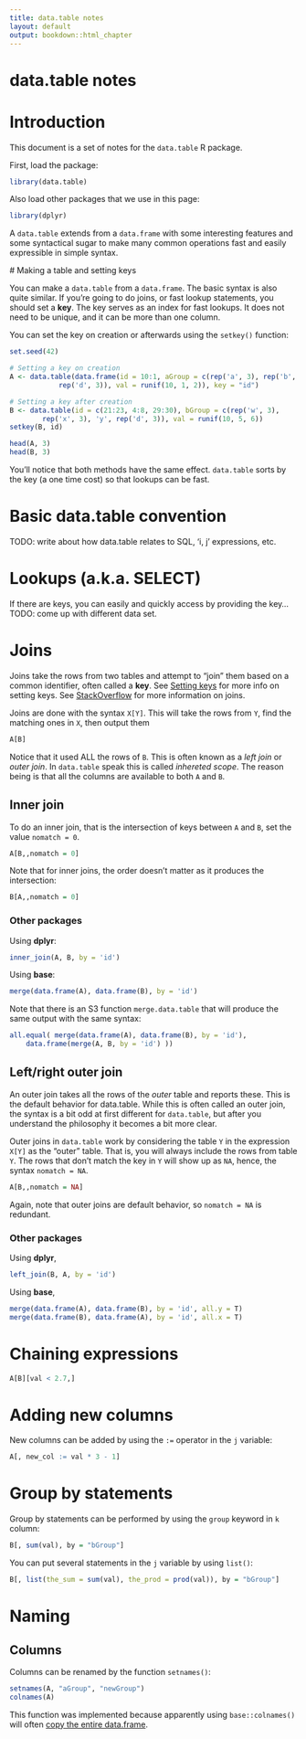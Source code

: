 ```yaml
---
title: data.table notes
layout: default
output: bookdown::html_chapter
---
```


# data.table notes

# Introduction

This document is a set of notes for the `data.table` R package.

First, load the package:

```r
library(data.table)
```

Also load other packages that we use in this page:

```r
library(dplyr)
```

A `data.table` extends from a `data.frame` with some interesting features and
some syntactical sugar to make many common operations fast and easily
expressible in simple syntax.

<a name="setting-keys"></a>
# Making a table and setting keys

You can make a `data.table` from a `data.frame`. The basic syntax is also quite
similar. If you're going to do joins, or fast lookup statements, you should set
a **key**. The key serves as an index for fast lookups. It does not need to be
unique, and it can be more than one column.

You can set the key on creation or afterwards using the `setkey()` function:

```r
set.seed(42)

# Setting a key on creation
A <- data.table(data.frame(id = 10:1, aGroup = c(rep('a', 3), rep('b', 3), 'c',
            rep('d', 3)), val = runif(10, 1, 2)), key = "id")

# Setting a key after creation
B <- data.table(id = c(21:23, 4:8, 29:30), bGroup = c(rep('w', 3),
        rep('x', 3), 'y', rep('d', 3)), val = runif(10, 5, 6))
setkey(B, id)

head(A, 3)
head(B, 3)
```

You'll notice that both methods have the same effect. `data.table` sorts by the
key (a one time cost) so that lookups can be fast.

# Basic data.table convention

TODO: write about how data.table relates to SQL, 'i, j' expressions, etc.


# Lookups (a.k.a. SELECT)

If there are keys, you can easily and quickly access by providing the key...
TODO: come up with different data set.

# Joins

Joins take the rows from two tables and attempt to "join" them based on
a common identifier, often called a **key**. See [Setting keys](#setting-keys)
for more info on setting keys. See
[StackOverflow](http://stackoverflow.com/questions/406294/left-join-and-left-outer-join-in-sql-server)
for more information on joins.

Joins are done with the syntax `X[Y]`. This will take the rows from `Y`, find
the matching ones in `X`, then output them

```r
A[B]
```

Notice that it used ALL the rows of `B`. This is often known as a *left join*
or *outer join*. In `data.table` speak this is called *inhereted scope*. The
reason being is that all the columns are available to both `A` and `B`.

## Inner join
To do an inner join, that is the intersection of keys between `A` and `B`, set
the value `nomatch = 0`.

```r
A[B,,nomatch = 0]
```

Note that for inner joins, the order doesn't matter as it produces the
intersection:

```r
B[A,,nomatch = 0]
```

### Other packages

Using **dplyr**:

```r
inner_join(A, B, by = 'id')
```

Using **base**:

```r
merge(data.frame(A), data.frame(B), by = 'id')
```

Note that there is an S3 function `merge.data.table` that will produce the same
output with the same syntax:


```r
all.equal( merge(data.frame(A), data.frame(B), by = 'id'),
    data.frame(merge(A, B, by = 'id') ))
```


## Left/right outer join

An outer join takes all the rows of the *outer* table and reports these. This
is the default behavior for data.table. While this is often called an outer
join, the syntax is a bit odd at first different for `data.table`, but after
you understand the philosophy it becomes a bit more clear.

Outer joins in `data.table` work by considering the table `Y` in the expression
`X[Y]` as the "outer" table. That is, you will always include the rows from
table `Y`. The rows that don't match the key in `Y` will show up as `NA`,
hence, the syntax `nomatch = NA`.

```r
A[B,,nomatch = NA]
```
Again, note that outer joins are default behavior, so `nomatch = NA` is redundant.

### Other packages

Using **dplyr**,

```r
left_join(B, A, by = 'id')
```
Using **base**,

```r
merge(data.frame(A), data.frame(B), by = 'id', all.y = T)
merge(data.frame(B), data.frame(A), by = 'id', all.x = T)
```

# Chaining expressions

```r
A[B][val < 2.7,]
```

# Adding new columns

New columns can be added by using the `:=` operator in the `j` variable:

```r
A[, new_col := val * 3 - 1]
```

# Group by statements

Group by statements can be performed by using the `group` keyword in `k`
column:

```r
B[, sum(val), by = "bGroup"]
```

You can put several statements in the `j` variable by using `list()`:

```r
B[, list(the_sum = sum(val), the_prod = prod(val)), by = "bGroup"]
```

# Naming

## Columns

Columns can be renamed by the function `setnames()`:

```r
setnames(A, "aGroup", "newGroup")
colnames(A)
```

This function was implemented because apparently using `base::colnames()` will
often [copy the entire data.frame](http://stackoverflow.com/a/9292258/480048).
